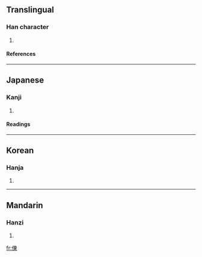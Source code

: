 ==Translingual==
===Han character===
{{Han char|rn=9|rad=人|as=08|sn=10|four=|canj=人木田 (ODW)}}
# {{defn|Han}}
====References====
{{Han ref|kx=0109.110|dkj=00801|dj=0232.090|hdz=10172.040|uh=5032|ud=20530}}
----
==Japanese==
===Kanji===
{{ja-kanji|grade=|rs=人08}}
# {{defn|Japanese}}
====Readings====
{{ja-readings|on=[[とう]] (tō), [[つ]] (tsu)|kun=[[おろかなさま]] (orokanasama)}}
----
==Korean==
===Hanja===
{{ko-hanja|hangeul=동|rv=dong|mr=tong}}
# {{defn|Korean}}
----
==Mandarin==
===Hanzi===
{{cmn-hanzi|pin=[[dōng]] (dong1)|wg=tung<sup>1</sup>}}
# {{defn|Mandarin}}

[[fr:倲]]